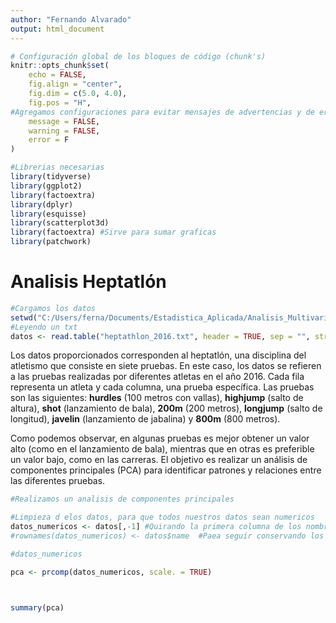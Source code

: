 ```yaml
---
author: "Fernando Alvarado"
output: html_document
---
```



```r



# Configuración global de los bloques de código (chunk's)
knitr::opts_chunk$set(
	echo = FALSE,
	fig.align = "center",
	fig.dim = c(5.0, 4.0),
	fig.pos = "H",
#Agregamos configuraciones para evitar mensajes de advertencias y de errores en el archivo
	message = FALSE,
	warning = FALSE,
	error = F
)

#Librerias necesarias
library(tidyverse)
library(ggplot2)
library(factoextra)
library(dplyr)
library(esquisse)
library(scatterplot3d)
library(factoextra) #Sirve para sumar graficas
library(patchwork)


```

# Analisis Heptatlón


```r
#Cargamos los datos
setwd("C:/Users/ferna/Documents/Estadistica_Aplicada/Analisis_Multivariado/Tarea_3/Eje_5/Data")
#Leyendo un txt
datos <- read.table("heptathlon_2016.txt", header = TRUE, sep = "", stringsAsFactors = FALSE)

```



 
Los datos proporcionados corresponden al heptatlón, una disciplina del atletismo que consiste en siete pruebas. En este caso, los datos se refieren a las pruebas realizadas por diferentes atletas en el año 2016. Cada fila representa un atleta y cada columna, una prueba específica. Las pruebas son las siguientes: **hurdles** (100 metros con vallas), **highjump** (salto de altura), **shot** (lanzamiento de bala), **200m** (200 metros), **longjump** (salto de longitud), **javelin** (lanzamiento de jabalina) y **800m** (800 metros). 

Como podemos observar, en algunas pruebas es mejor obtener un valor alto (como en el lanzamiento de bala), mientras que en otras es preferible un valor bajo, como en las carreras. El objetivo es realizar un análisis de componentes principales (PCA) para identificar patrones y relaciones entre las diferentes pruebas.


```r
#Realizamos un analisis de componentes principales

#Limpieza d elos datos, para que todos nuestros datos sean numericos 
datos_numericos <- datos[,-1] #Quirando la primera columna de los nombres de los equipos
#rownames(datos_numericos) <- datos$name  #Paea seguir conservando los nombres de los equipos en nuestro DF

#datos_numericos

pca <- prcomp(datos_numericos, scale. = TRUE)



summary(pca)


```